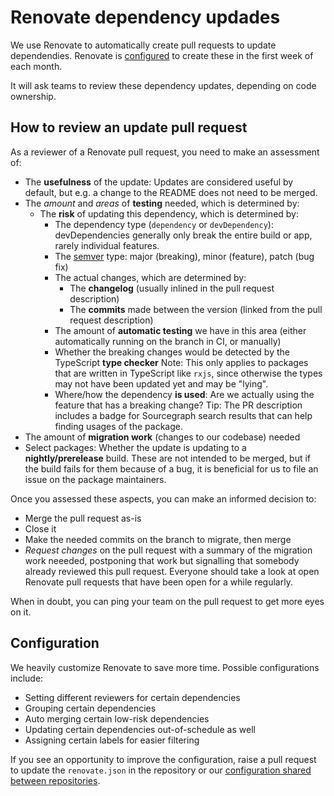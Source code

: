 # Renovate dependency updades

We use Renovate to automatically create pull requests to update dependendies.
Renovate is [configured](https://github.com/sourcegraph/renovate-config/blob/master/renovate.json#L5) to create these in the first week of each month.

It will ask teams to review these dependency updates, depending on code ownership.

## How to review an update pull request

As a reviewer of a Renovate pull request, you need to make an assessment of:

- The **usefulness** of the update: Updates are considered useful by default, but e.g. a change to the README does not need to be merged.
- The _amount_ and _areas_ of **testing** needed, which is determined by:
  - The **risk** of updating this dependency, which is determined by:
    - The dependency type (`dependency` or `devDependency`): devDependencies generally only break the entire build or app, rarely individual features.
    - The [semver](https://semver.org/) type: major (breaking), minor (feature), patch (bug fix)
    - The actual changes, which are determined by:
      - The **changelog** (usually inlined in the pull request description)
      - The **commits** made between the version (linked from the pull request description)
    - The amount of **automatic testing** we have in this area (either automatically running on the branch in CI, or manually)
    - Whether the breaking changes would be detected by the TypeScript **type checker**
      Note: This only applies to packages that are written in TypeScript like `rxjs`, since otherwise the types may not have been updated yet and may be "lying".
    - Where/how the dependency **is used**: Are we actually using the feature that has a breaking change? Tip: The PR description includes a badge for Sourcegraph search results that can help finding usages of the package.
- The amount of **migration work** (changes to our codebase) needed
- Select packages: Whether the update is updating to a **nightly/prerelease** build.
  These are not intended to be merged, but if the build fails for them because of a bug, it is beneficial for us to file an issue on the package maintainers.

Once you assessed these aspects, you can make an informed decision to:

- Merge the pull request as-is
- Close it
- Make the needed commits on the branch to migrate, then merge
- _Request changes_ on the pull request with a summary of the migration work neeeded, postponing that work but signalling that somebody already reviewed this pull request.
  Everyone should take a look at open Renovate pull requests that have been open for a while regularly.

When in doubt, you can ping your team on the pull request to get more eyes on it.

## Configuration

We heavily customize Renovate to save more time. Possible configurations include:

- Setting different reviewers for certain dependencies
- Grouping certain dependencies
- Auto merging certain low-risk dependencies
- Updating certain dependencies out-of-schedule as well
- Assigning certain labels for easier filtering

If you see an opportunity to improve the configuration, raise a pull request to update the `renovate.json` in the repository or our [configuration shared between repositories](https://github.com/sourcegraph/renovate-config/blob/master/renovate.json).
